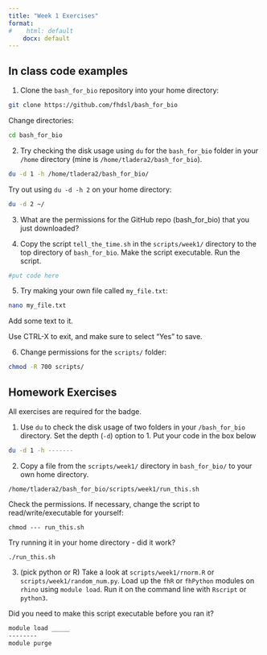 ```yaml
---
title: "Week 1 Exercises"
format: 
#    html: default
    docx: default
---
```


## In class code examples


1. Clone the `bash_for_bio` repository into your home directory:

```bash
git clone https://github.com/fhdsl/bash_for_bio
```

Change directories:

```bash
cd bash_for_bio
```


2. Try checking the disk usage using `du` for the `bash_for_bio` folder in your `/home` directory (mine is `/home/tladera2/bash_for_bio`).

```bash
du -d 1 -h /home/tladera2/bash_for_bio/
```

Try out using `du -d -h 2` on your home directory:

```bash
du -d 2 ~/
```


3. What are the permissions for the GitHub repo (bash_for_bio) that you just downloaded?

4. Copy the script `tell_the_time.sh` in the `scripts/week1/` directory to the top directory of `bash_for_bio`. 
Make the script executable. Run the script.

```bash
#put code here
```

5. Try making your own file called `my_file.txt`:

```bash
nano my_file.txt
```

Add some text to it.

Use CTRL-X to exit, and make sure to select "Yes" to save.

6. Change permissions for the `scripts/` folder:

```bash
chmod -R 700 scripts/
```

## Homework Exercises

All exercises are required for the badge.

1. Use `du` to check the disk usage of two folders in your `/bash_for_bio` directory. Set the depth (`-d`) option to 1. Put your code in the box below

```bash
du -d 1 -h -------
```

2. Copy a file from the `scripts/week1/` directory in `bash_for_bio/` to your own home directory.

`/home/tladera2/bash_for_bio/scripts/week1/run_this.sh`

Check the permissions. If necessary, change the script to read/write/executable for yourself:

`chmod --- run_this.sh`

Try running it in your home directory - did it work?

`./run_this.sh`

3. (pick python or R) Take a look at `scripts/week1/rnorm.R` or `scripts/week1/random_num.py`. Load up the `fhR` or `fhPython` modules on `rhino` using `module load`. Run it on the command line with `Rscript` or `python3`. 

Did you need to make this script executable before you ran it?

```bash
module load _____
--------
module purge
```